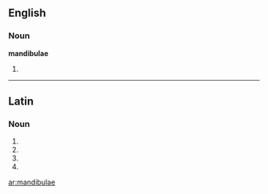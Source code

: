==English==

===Noun===
'''mandibulae'''

# {{plural of|[[mandibula]]}}

----

==Latin==

===Noun===
{{la-noun-form|mandibulae}}

# {{inflection of|[[mandibula#Latin|mandibula]]||nom|p|lang=la}}
# {{inflection of|[[mandibula#Latin|mandibula]]||gen|s|lang=la}}
# {{inflection of|[[mandibula#Latin|mandibula]]||dat|s|lang=la}}
# {{inflection of|[[mandibula#Latin|mandibula]]||voc|p|lang=la}}

[[ar:mandibulae]]